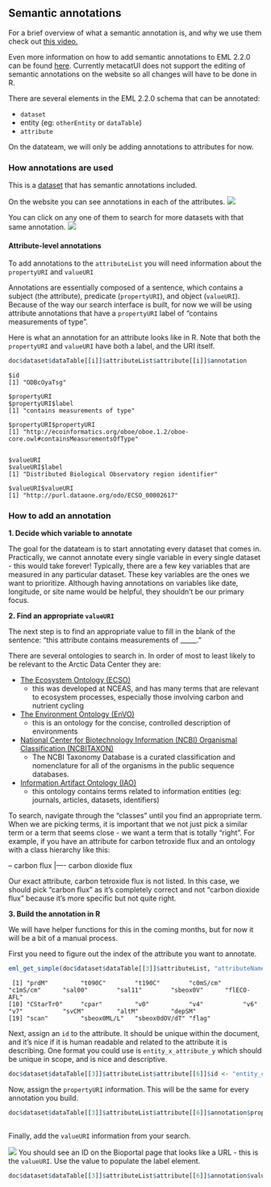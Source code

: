 ## Semantic annotations

For a brief overview of what a semantic annotation is, and why we use them check out [this video.](https://drive.google.com/file/d/1Err-fL8O21kd1NzHJ9HJkK_B2fpt4sQW/view?usp=sharing)

Even more information on how to add semantic annotations to EML 2.2.0 can be found
 <a href = 'https://eml.ecoinformatics.org/semantic-annotation-primer.html'>here</a>. Currently metacatUI does not support the editing of semantic annotations on the website so all changes will have to be done in R.
 
There are several elements in the EML 2.2.0 schema that can be annotated:

* `dataset`
* entity (eg: `otherEntity` or `dataTable`)
* `attribute`

On the datateam, we will only be adding annotations to attributes for now.

### How annotations are used

This is a  <a href = 'https://arcticdata.io/catalog/view/doi%3A10.18739%2FA2KW57J9Q'>dataset</a> that has semantic annotations included.

On the website you can see annotations in each of the attributes.
![](../images/annotations_web.png)

You can click on any one of them to search for more datasets with that same annotation.
![](../images/annotations_web_use.png)

#### Attribute-level annotations

To add annotations to the `attributeList` you will need information about the `propertyURI` and `valueURI`

Annotations are essentially composed of a sentence, which contains a subject (the attribute), predicate (`propertyURI`),
and object (`valueURI`). Because of the way our search interface is built, for now we will be using attribute annotations that have a `propertyURI` label of "contains measurements of type". 

Here is what an annotation for an attribute looks like in R. Note that both the `propertyURI` and `valueURI` have both a label, and the URI itself.

```r
doc$dataset$dataTable[[i]]$attributeList$attribute[[i]]$annotation
```
```
$id
[1] "ODBcOyaTsg"

$propertyURI
$propertyURI$label
[1] "contains measurements of type"

$propertyURI$propertyURI
[1] "http://ecoinformatics.org/oboe/oboe.1.2/oboe-core.owl#containsMeasurementsOfType"


$valueURI
$valueURI$label
[1] "Distributed Biological Observatory region identifier"

$valueURI$valueURI
[1] "http://purl.dataone.org/odo/ECSO_00002617"
```

### How to add an annotation

**1. Decide which variable to annotate**

The goal for the datateam is to start annotating every dataset that comes in. Practically, we cannot annotate
every single variable in every single dataset - this would take forever! Typically, there are a few key variables
that are measured in any particular dataset. These key variables are the ones we want to prioritize. Although having annotations on 
variables like date, longitude, or site name would be helpful, they shouldn't be our primary focus.


**2. Find an appropriate `valueURI`**

The next step is to find an appropriate value to fill in the blank of the sentence: "this attribute contains measurements of _____."

There are several ontologies to search in. In order of most to least likely to be relevant to the Arctic Data Center they are:

* [The Ecosystem Ontology (ECSO)](http://bioportal.bioontology.org/ontologies/ECSO/?p=classes&conceptid=http://purl.dataone.org/odo/ECSO_00002925)  
    - this was developed at NCEAS, and has many terms that are relevant to ecosystem processes, especially those involving carbon and nutrient cycling
* [The Environment Ontology (EnVO)](http://bioportal.bioontology.org/ontologies/ENVO/?p=classes&conceptid=root)
    - this is an ontology for the concise, controlled description of environments
* [National Center for Biotechnology Information (NCBI) Organismal Classification (NCBITAXON)](http://bioportal.bioontology.org/ontologies/NCBITAXON/?p=classes&conceptid=root)
    - The NCBI Taxonomy Database is a curated classification and nomenclature for all of the organisms in the public sequence databases.
* [Information Artifact Ontology (IAO)](http://bioportal.bioontology.org/ontologies/IAO/?p=summary)
    - this ontology contains terms related to information entities (eg: journals, articles, datasets, identifiers)

To search, navigate through the "classes" until you find an appropriate term. When we are picking terms, it is important that we not just pick a similar term or a term that seems close -  we want a term that is totally "right". For example, if you have an attribute for carbon tetroxide flux and an ontology with a class hierarchy like this:

-- carbon flux
  |---- carbon dioxide flux

Our exact attribute, carbon tetroxide flux is not listed. In this case, we should pick "carbon flux" as it's completely correct and not "carbon dioxide flux" because it's more specific but not quite right.

**3. Build the annotation in R**

We will have helper functions for this in the coming months, but for now it will be a bit of a manual process.

First you need to figure out the index of the attribute you want to annotate.

```r
eml_get_simple(doc$dataset$dataTable[[3]]$attributeList, "attributeName")
```

```
 [1] "prdM"         "t090C"        "t190C"        "c0mS/cm"      "c1mS/cm"      "sal00"        "sal11"        "sbeox0V"      "flECO-AFL"
[10] "CStarTr0"     "cpar"         "v0"           "v4"           "v6"           "v7"           "svCM"         "altM"         "depSM"    
[19] "scan"         "sbeox0ML/L"   "sbeox0dOV/dT" "flag"    
```

Next, assign an `id` to the attribute. It should be unique within the document, and it's nice if it is human readable and related to the attribute it is describing. One format you could use is `entity_x_attribute_y` which should be unique in scope, and is nice and descriptive.

```r
doc$dataset$dataTable[[3]]$attributeList$attribute[[6]]$id <- "entity_ctd_attribute_salinity"
```

Now, assign the `propertyURI` information. This will be the same for every annotation you build.

```r
doc$dataset$dataTable[[3]]$attributeList$attribute[[6]]$annotation$propertyURI <- list(label = "contains measurements of type",
                                                                                       propertyURI = "http://ecoinformatics.org/oboe/oboe.1.2/oboe-core.owl#containsMeasurementsOfType")
```

Finally, add the `valueURI` information from your search. 

![](../images/bioportal_term.png)
You should see an ID on the Bioportal page that looks like a URL - this is the `valueURI`. Use the value to populate the label element.

```r
doc$dataset$dataTable[[3]]$attributeList$attribute[[6]]$annotation$valueURI <- list(label = "Water Salinity",
                                                                                       valueURI = "http://purl.dataone.org/odo/ECSO_00001164")
```
